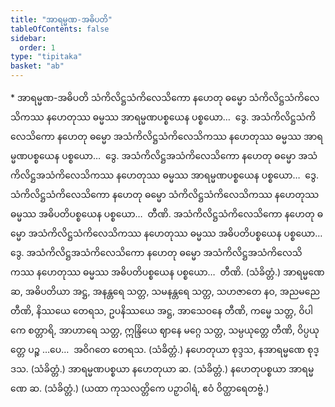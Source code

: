 ```yaml
---
title: "အာရမ္မဏ-အဓိပတိ"
tableOfContents: false
sidebar:
  order: 1
type: "tipitaka"
basket: "ab"
---
```



<DynamicBreadcrumb />

<Paragraph type="center">
* အာရမ္မဏ-အဓိပတိ
</Paragraph>

<Division number="75">

<Paragraph number="243">
သံကိလိဋ္ဌသံကိလေသိကော နဟေတု ဓမ္မော သံကိလိဋ္ဌသံကိလေသိကဿ နဟေတုဿ ဓမ္မဿ အာရမ္မဏပစ္စယေန ပစ္စယော…  ဒွေ.
</Paragraph>

<Paragraph number="244">
အသံကိလိဋ္ဌသံကိလေသိကော နဟေတု ဓမ္မော အသံကိလိဋ္ဌသံကိလေသိကဿ နဟေတုဿ ဓမ္မဿ အာရမ္မဏပစ္စယေန ပစ္စယော…  ဒွေ.
</Paragraph>

<Paragraph number="245">
အသံကိလိဋ္ဌအသံကိလေသိကော နဟေတု ဓမ္မော အသံကိလိဋ္ဌအသံကိလေသိကဿ နဟေတုဿ ဓမ္မဿ အာရမ္မဏပစ္စယေန ပစ္စယော…  ဒွေ.
</Paragraph>

</Division>
<Division number="76">

<Paragraph number="246">
သံကိလိဋ္ဌသံကိလေသိကော နဟေတု ဓမ္မော သံကိလိဋ္ဌသံကိလေသိကဿ နဟေတုဿ ဓမ္မဿ အဓိပတိပစ္စယေန ပစ္စယော…  တီဏိ.
</Paragraph>

<Paragraph number="247">
အသံကိလိဋ္ဌသံကိလေသိကော နဟေတု ဓမ္မော အသံကိလိဋ္ဌသံကိလေသိကဿ နဟေတုဿ ဓမ္မဿ အဓိပတိပစ္စယေန ပစ္စယော…  ဒွေ.
</Paragraph>

<Paragraph number="248">
အသံကိလိဋ္ဌအသံကိလေသိကော နဟေတု ဓမ္မော အသံကိလိဋ္ဌအသံကိလေသိကဿ နဟေတုဿ ဓမ္မဿ အဓိပတိပစ္စယေန ပစ္စယော…  တီဏိ. (သံခိတ္တံ.)
</Paragraph>

</Division>
<Division number="77">

<Paragraph number="249">
အာရမ္မဏေ ဆ, အဓိပတိယာ အဋ္ဌ, အနန္တရေ သတ္တ, သမနန္တရေ သတ္တ, သဟဇာတေ နဝ, အညမညေ တီဏိ, နိဿယေ တေရသ, ဥပနိဿယေ အဋ္ဌ, အာသေဝနေ တီဏိ, ကမ္မေ သတ္တ, ဝိပါကေ စတ္တာရိ, အာဟာရေ သတ္တ, ဣန္ဒြိယေ ဈာနေ မဂ္ဂေ သတ္တ, သမ္ပယုတ္တေ တီဏိ, ဝိပ္ပယုတ္တေ ပဉ္စ …ပေ…  အဝိဂတေ တေရသ. (သံခိတ္တံ.)
</Paragraph>

<Paragraph number="250">
နဟေတုယာ စုဒ္ဒသ, နအာရမ္မဏေ စုဒ္ဒသ. (သံခိတ္တံ.)
</Paragraph>

<Paragraph number="251">
အာရမ္မဏပစ္စယာ နဟေတုယာ ဆ. (သံခိတ္တံ.)
</Paragraph>

<Paragraph number="252">
နဟေတုပစ္စယာ အာရမ္မဏေ ဆ. (သံခိတ္တံ.)
</Paragraph>

<Paragraph number="253">
(ယထာ ကုသလတ္တိကေ ပဉှာဝါရံ, ဧဝံ ဝိတ္ထာရေတဗ္ဗံ.)
</Paragraph>
</Division>